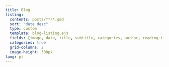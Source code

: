 ---
title: Blog
listing:
  contents: posts/**/*.qmd
  sort: "date desc"
  type: custom
  template: blog-listing.ejs
  fields: [image, date, title, subtitle, categories, author, reading-time]
  categories: true
  grid-columns: 2
  image-height: 300px
lang: pt
---
